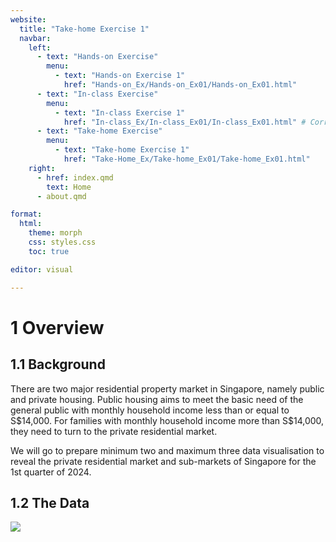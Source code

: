 ```yaml
---
website:
  title: "Take-home Exercise 1"
  navbar:
    left:
      - text: "Hands-on Exercise"
        menu:
          - text: "Hands-on Exercise 1"
            href: "Hands-on_Ex/Hands-on_Ex01/Hands-on_Ex01.html"
      - text: "In-class Exercise"  
        menu: 
          - text: "In-class Exercise 1"
            href: "In-class_Ex/In-class_Ex01/In-class_Ex01.html" # Correct the href for In-class Exercise 1
      - text: "Take-home Exercise"  
        menu: 
          - text: "Take-home Exercise 1"
            href: "Take-Home_Ex/Take-home_Ex01/Take-home_Ex01.html"
    right:
      - href: index.qmd
        text: Home
      - about.qmd

format: 
  html: 
    theme: morph
    css: styles.css
    toc: true

editor: visual

---
```


# 1 Overview

## 1.1 Background

There are two major residential property market in Singapore, namely public and private housing. Public housing aims to meet the basic need of the general public with monthly household income less than or equal to S\$14,000. For families with monthly household income more than S\$14,000, they need to turn to the private residential market.

We will go to prepare minimum two and maximum three data visualisation to reveal the private residential market and sub-markets of Singapore for the 1st quarter of 2024.

## 1.2 The Data

![](Data Picture.jpg)